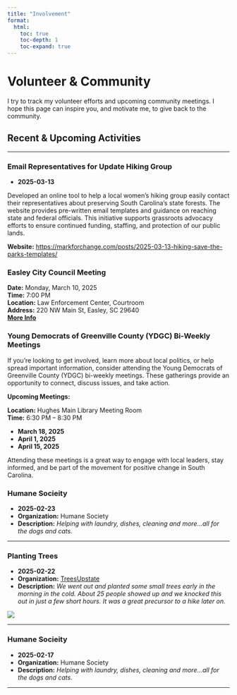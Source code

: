 ```yaml
---
title: "Involvement"
format:
  html:
    toc: true
    toc-depth: 1
    toc-expand: true
---
```


# Volunteer & Community

I try to track my volunteer efforts and upcoming community meetings. I hope this page can inspire you, and motivate me, to give back to the community.

## Recent & Upcoming Activities

------------------------------------------------------------------------

### Email Representatives for Update Hiking Group

-   **2025-03-13**

Developed an online tool to help a local women’s hiking group easily contact their representatives about preserving South Carolina’s state forests. The website provides pre-written email templates and guidance on reaching state and federal officials. This initiative supports grassroots advocacy efforts to ensure continued funding, staffing, and protection of our public lands.

**Website:** <https://markforchange.com/posts/2025-03-13-hiking-save-the-parks-templates/>

### Easley City Council Meeting

**Date:** Monday, March 10, 2025\
**Time:** 7:00 PM\
**Location:** Law Enforcement Center, Courtroom\
**Address:** 220 NW Main St, Easley, SC 29640\
[**More Info**](https://www.cityofeasley.com/muni-events/regular-council-meeting-2ae3c)

### Young Democrats of Greenville County (YDGC) Bi-Weekly Meetings

If you're looking to get involved, learn more about local politics, or help spread important information, consider attending the Young Democrats of Greenville County (YDGC) bi-weekly meetings. These gatherings provide an opportunity to connect, discuss issues, and take action.

**Upcoming Meetings:**

**Location:** Hughes Main Library Meeting Room\
**Time:** 6:30 PM – 8:30 PM

-   **March 18, 2025**\
-   **April 1, 2025**\
-   **April 15, 2025**

Attending these meetings is a great way to engage with local leaders, stay informed, and be part of the movement for positive change in South Carolina.

### Humane Socieity

-   **2025-02-23**
-   **Organization:** Humane Society
-   **Description:** *Helping with laundry, dishes, cleaning and more...all for the dogs and cats.*

------------------------------------------------------------------------

### Planting Trees

-   **2025-02-22**
-   **Organization:** [TreesUpstate](https://treesupstate.org/)
-   **Description:** *We went out and planted some small trees early in the morning in the cold. About 25 people showed up and we knocked this out in just a few short hours. It was a great precursor to a hike later on.*

![](images/MarkTreeUpstate01.webp)

------------------------------------------------------------------------

### Humane Socieity

-   **2025-02-17**
-   **Organization:** Humane Society
-   **Description:** *Helping with laundry, dishes, cleaning and more...all for the dogs and cats.*

------------------------------------------------------------------------
